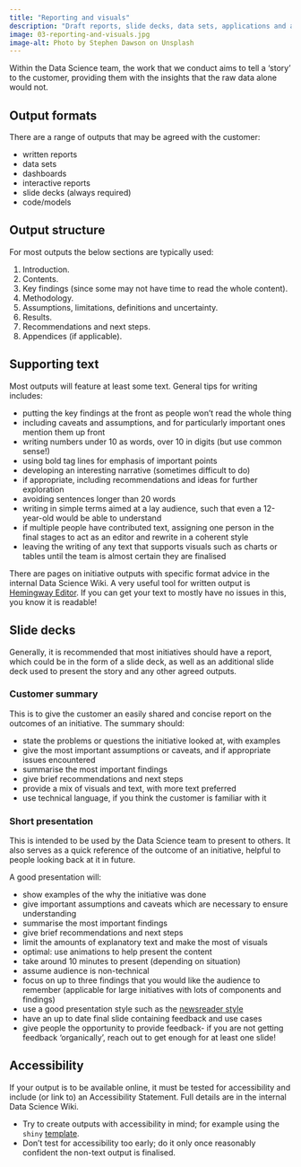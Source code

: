```yaml
---
title: "Reporting and visuals"
description: "Draft reports, slide decks, data sets, applications and any other agreed outputs."
image: 03-reporting-and-visuals.jpg
image-alt: Photo by Stephen Dawson on Unsplash
---
```


Within the Data Science team, the work that we conduct aims to tell a ‘story’ to the customer, providing them with the insights that the raw data alone would not.

## Output formats
There are a range of outputs that may be agreed with the customer:

* written reports
* data sets
* dashboards
* interactive reports
* slide decks (always required)
* code/models

## Output structure
For most outputs the below sections are typically used:

1.	Introduction.
2.	Contents.
3.	Key findings (since some may not have time to read the whole content).
4.	Methodology.
5.	Assumptions, limitations, definitions and uncertainty.
6.	Results.
7.	Recommendations and next steps.
8.	Appendices (if applicable).

## Supporting text
Most outputs will feature at least some text. General tips for writing includes:

* putting the key findings at the front as people won’t read the whole thing
* including caveats and assumptions, and for particularly important ones mention them up front
* writing numbers under 10 as words, over 10 in digits (but use common sense!)
* using bold tag lines for emphasis of important points
* developing an interesting narrative (sometimes difficult to do)
* if appropriate, including recommendations and ideas for further exploration
* avoiding sentences longer than 20 words
* writing in simple terms aimed at a lay audience, such that even a 12-year-old would be able to understand
* if multiple people have contributed text, assigning one person in the final stages to act as an editor and rewrite in a coherent style
* leaving the writing of any text that supports visuals such as charts or tables until the team is almost certain they are finalised

There are pages on initiative outputs with specific format advice in the internal Data Science Wiki. A very useful tool for written output is [Hemingway Editor](https://hemingwayapp.com/). If you can get your text to mostly have no issues in this, you know it is readable!

## Slide decks
Generally, it is recommended that most initiatives should have a report, which could be in the form of a slide deck, as well as an additional slide deck used to present the story and any other agreed outputs.

### Customer summary
This is to give the customer an easily shared and concise report on the outcomes of an initiative. The summary should:

* state the problems or questions the initiative looked at, with examples
* give the most important assumptions or caveats, and if appropriate issues encountered
* summarise the most important findings
* give brief recommendations and next steps
* provide a mix of visuals and text, with more text preferred
* use technical language, if you think the customer is familiar with it

### Short presentation
This is intended to be used by the Data Science team to present to others. It also serves as a quick reference of the outcome of an initiative, helpful to people looking back at it in future.

A good presentation will:

* show examples of the why the initiative was done
* give important assumptions and caveats which are necessary to ensure understanding
* summarise the most important findings
* give brief recommendations and next steps
* limit the amounts of explanatory text and make the most of visuals
* optimal: use animations to help present the content
* take around 10 minutes to present (depending on situation)
* assume audience is non-technical
* focus on up to three findings that you would like the audience to remember (applicable for large initiatives with lots of components and findings)
* use a good presentation style such as the [newsreader style](https://www.revolutionlearning.co.uk/article/newsreader-style-presentation-structure/)
* have an up to date final slide containing feedback and use cases
* give people the opportunity to provide feedback- if you are not getting feedback ‘organically’, reach out to get enough for at least one slide!

## Accessibility
If your output is to be available online, it must be tested for accessibility and include (or link to) an Accessibility Statement. Full details are in the internal Data Science Wiki.

* Try to create outputs with accessibility in mind; for example using the `shiny` [template](https://github.com/nhsbsa-data-analytics/nhsbsaShinyR).
* Don’t test for accessibility too early; do it only once reasonably confident the non-text output is finalised.